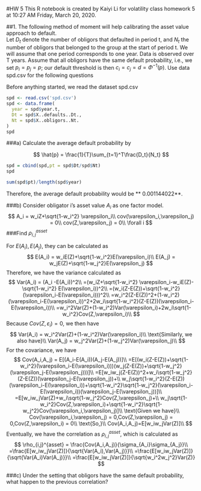 #HW 5
This R notebook is created by Kaiyi Li for volatility class homework 5 at 10:27 AM Friday, March 20, 2020.

##1. 	The	following method	of	moment	will	help	calibrating	the	asset	value	approach to default.	
Let $D_t$ denote the number of obligors that defaulted in period t, and $N_t$ the number
of obligors that belonged to the group at the start of period t. We will assume that
one period corresponds to one year. Data is observed over T years. Assume that all
obligors have the same default probability, i.e., we set $p_i=p_j = p$; our default
threshold is then $c_i = c_j =d= \Phi^{-1}(p)$. Use data spd.csv for the following questions

Before anything started, we read the dataset spd.csv
```r
spd <- read.csv('spd.csv')
spd <- data.frame(
  year = spd$year.t,
  Dt = spd$X..defaults..Dt.,
  Nt = spd$X..obligors..Nt.
)
spd
```

###a) Calculate the average default probability by

$$
\hat{p} = \frac{1}{T}\sum_{t=1}^T\frac{D_t}{N_t}
$$
```r
spd = cbind(spd,pt = spd$Dt/spd$Nt)
spd
```
```r
sum(spd$pt)/length(spd$year)
```

Therefore, the average default probability would be ** 0.001144022**.

###b) Consider obligator i's asset value $A_i$ as one factor model. 
$$
A_i = w_iZ+\sqrt{1-w_i^2} \varepsilon_i\\
cov(\varepsilon_i,\varepsilon_j) = 0\\
cov(Z,\varepsilon_j) = 0\\
\forall i
$$
###Find $\rho_{i,j}^{asset}$

For $E(A_i),E(A_j)$, they can be calculated as 
$$
E(A_i) = w_iE(Z)+\sqrt{1-w_i^2}E(\varepsilon_i)\\
E(A_j) = w_jE(Z)+\sqrt{1-w_j^2}E(\varepsilon_j)
$$
Therefore, we have the variance calculated as 
$$
Var(A_i) = (A_i -E(A_i))^2\\
=(w_iZ+\sqrt{1-w_i^2} \varepsilon_i-w_iE(Z)-\sqrt{1-w_i^2} E(\varepsilon_i))^2\\
=(w_i(Z-E(Z))+\sqrt{1-w_i^2}(\varepsilon_i-E(\varepsilon_i)))^2\\
=w_i^2(Z-E(Z))^2+(1-w_i^2)(\varepsilon_i-E(\varepsilon_i))^2+2w_i\sqrt{1-w_i^2}(Z-E(Z))(\varepsilon_i-E(\varepsilon_i))\\
=w_i^2Var(Z)+(1-w_i^2)Var(\varepsilon_i)+2w_i\sqrt{1-w_i^2}Cov(Z,\varepsilon_i)\\
$$
Because $Cov(Z,\varepsilon_i) = 0$, we then have 
$$
Var(A_i) = w_i^2Var(Z)+(1-w_i^2)Var(\varepsilon_i)\\
\text{Similarly, we also have}\\
Var(A_j) = w_j^2Var(Z)+(1-w_j^2)Var(\varepsilon_j)\\
$$
For the covariance, we have 
$$
Cov(A_i,A_j) = E[(A_i-E(A_i))(A_j-E(A_j))]\\
=E[(w_i(Z-E(Z))+\sqrt{1-w_i^2}(\varepsilon_i-E(\varepsilon_i)))(w_j(Z-E(Z))+\sqrt{1-w_j^2}(\varepsilon_j-E(\varepsilon_j)))]\\
=E[w_iw_j(Z-E(Z))^2+w_i\sqrt{1-w_j^2}(Z-E(Z))(\varepsilon_j-E(\varepsilon_j))+\\
w_j\sqrt{1-w_i^2}(Z-E(Z))(\varepsilon_i-E(\varepsilon_i))+\sqrt{1-w_i^2}\sqrt{1-w_j^2}(\varepsilon_i-E(\varepsilon_i))(\varepsilon_j-E(\varepsilon_j))]\\
=E[w_iw_jVar(Z)+w_i\sqrt{1-w_j^2}Cov(Z,\varepsilon_j)+\\
w_j\sqrt{1-w_i^2}Cov(Z,\varepsilon_i)+\sqrt{1-w_i^2}\sqrt{1-w_j^2}Cov(\varepsilon_i,\varepsilon_j)]\\
\text{Given we have}\\
Cov(\varepsilon_i,\varepsilon_j) = 0,Cov(Z,\varepsilon_j) = 0,Cov(Z,\varepsilon_i) = 0\\
\text{So,}\\
Cov(A_i,A_j)=E[w_iw_jVar(Z)]\\
$$
Eventually, we have the correlation as $\rho_{i,j}^{asset}$, which is calculated as 
$$
\rho_{i,j}^{asset} = \frac{Cov(A_i,A_j)}{\sigma_{A_i}\sigma_{A_j}}\\
=\frac{E[w_iw_jVar(Z)]}{\sqrt{Var(A_i),Var(A_j)}}\\
=\frac{E[w_iw_jVar(Z)]}{\sqrt{Var(A_i)Var(A_j)}}\\
=\frac{E[w_iw_jVar(Z)]}{\sqrt{w_i^2w_j^2}Var(Z)}
$$

###c) Under the setting that obligors have the same default probability, what happen to the previous correlation?














